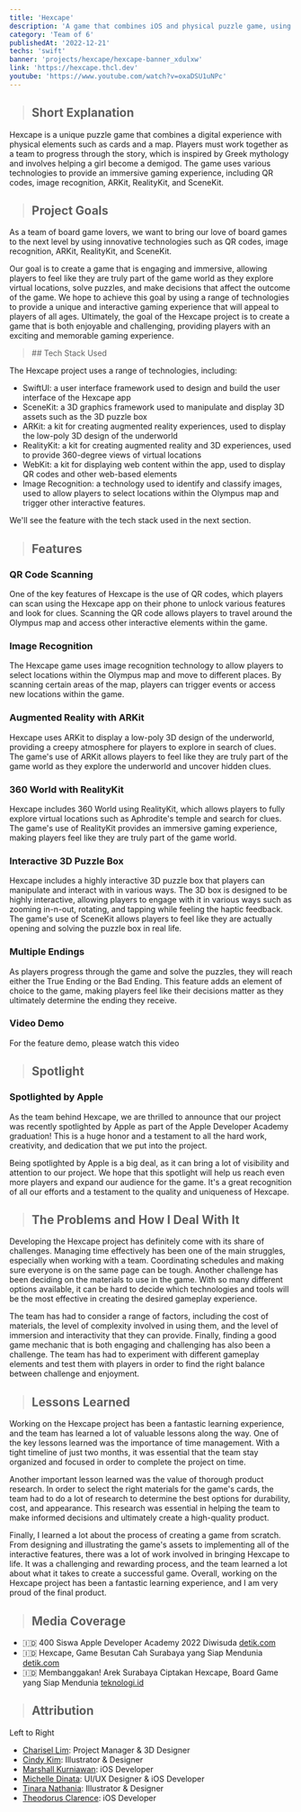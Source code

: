 ```yaml
---
title: 'Hexcape'
description: 'A game that combines iOS and physical puzzle game, using 3D, 360 world view, and AR'
category: 'Team of 6'
publishedAt: '2022-12-21'
techs: 'swift'
banner: 'projects/hexcape/hexcape-banner_xdulxw'
link: 'https://hexcape.thcl.dev'
youtube: 'https://www.youtube.com/watch?v=oxaDSU1uNPc'
---
```


> ## Short Explanation

Hexcape is a unique puzzle game that combines a digital experience with physical elements such as cards and a map. Players must work together as a team to progress through the story, which is inspired by Greek mythology and involves helping a girl become a demigod. The game uses various technologies to provide an immersive gaming experience, including QR codes, image recognition, ARKit, RealityKit, and SceneKit.

> ## Project Goals

As a team of board game lovers, we want to bring our love of board games to the next level by using innovative technologies such as QR codes, image recognition, ARKit, RealityKit, and SceneKit.

Our goal is to create a game that is engaging and immersive, allowing players to feel like they are truly part of the game world as they explore virtual locations, solve puzzles, and make decisions that affect the outcome of the game. We hope to achieve this goal by using a range of technologies to provide a unique and interactive gaming experience that will appeal to players of all ages. Ultimately, the goal of the Hexcape project is to create a game that is both enjoyable and challenging, providing players with an exciting and memorable gaming experience.

<blockquote className='with-icons'>
  ## Tech Stack Used
  <div className='not-prose mt-2'>
    <TechIcons techs={['swift']} />
  </div>
</blockquote>

The Hexcape project uses a range of technologies, including:

- SwiftUI: a user interface framework used to design and build the user interface of the Hexcape app
- SceneKit: a 3D graphics framework used to manipulate and display 3D assets such as the 3D puzzle box
- ARKit: a kit for creating augmented reality experiences, used to display the low-poly 3D design of the underworld
- RealityKit: a kit for creating augmented reality and 3D experiences, used to provide 360-degree views of virtual locations
- WebKit: a kit for displaying web content within the app, used to display QR codes and other web-based elements
- Image Recognition: a technology used to identify and classify images, used to allow players to select locations within the Olympus map and trigger other interactive features.

We'll see the feature with the tech stack used in the next section.

> ## Features

<CloudinaryImg
  mdx
  publicId='theodorusclarence/projects/hexcape/list-of-features_ktxnxi'
  alt='list-of-features'
  width={1882}
  height={1041}
/>

### QR Code Scanning

One of the key features of Hexcape is the use of QR codes, which players can scan using the Hexcape app on their phone to unlock various features and look for clues. Scanning the QR code allows players to travel around the Olympus map and access other interactive elements within the game.

### Image Recognition

The Hexcape game uses image recognition technology to allow players to select locations within the Olympus map and move to different places. By scanning certain areas of the map, players can trigger events or access new locations within the game.

### Augmented Reality with ARKit

Hexcape uses ARKit to display a low-poly 3D design of the underworld, providing a creepy atmosphere for players to explore in search of clues. The game's use of ARKit allows players to feel like they are truly part of the game world as they explore the underworld and uncover hidden clues.

### 360 World with RealityKit

Hexcape includes 360 World using RealityKit, which allows players to fully explore virtual locations such as Aphrodite's temple and search for clues. The game's use of RealityKit provides an immersive gaming experience, making players feel like they are truly part of the game world.

### Interactive 3D Puzzle Box

Hexcape includes a highly interactive 3D puzzle box that players can manipulate and interact with in various ways. The 3D box is designed to be highly interactive, allowing players to engage with it in various ways such as zooming in-n-out, rotating, and tapping while feeling the haptic feedback. The game's use of SceneKit allows players to feel like they are actually opening and solving the puzzle box in real life.

### Multiple Endings

As players progress through the game and solve the puzzles, they will reach either the True Ending or the Bad Ending. This feature adds an element of choice to the game, making players feel like their decisions matter as they ultimately determine the ending they receive.

### Video Demo

For the feature demo, please watch this video

<LiteYouTubeEmbed
  id='oxaDSU1uNPc'
  poster='maxresdefault'
  title='Hexcape Features'
  noCookie={true}
/>

> ## Spotlight

### Spotlighted by Apple

<CloudinaryImg
  mdx
  publicId='theodorusclarence/projects/hexcape/spotlight_k0ztmg'
  alt='spotlight'
  width={2812}
  height={1305}
/>

As the team behind Hexcape, we are thrilled to announce that our project was recently spotlighted by Apple as part of the Apple Developer Academy graduation! This is a huge honor and a testament to all the hard work, creativity, and dedication that we put into the project.

Being spotlighted by Apple is a big deal, as it can bring a lot of visibility and attention to our project. We hope that this spotlight will help us reach even more players and expand our audience for the game. It's a great recognition of all our efforts and a testament to the quality and uniqueness of Hexcape.

> ## The Problems and How I Deal With It

Developing the Hexcape project has definitely come with its share of challenges. Managing time effectively has been one of the main struggles, especially when working with a team. Coordinating schedules and making sure everyone is on the same page can be tough. Another challenge has been deciding on the materials to use in the game. With so many different options available, it can be hard to decide which technologies and tools will be the most effective in creating the desired gameplay experience.

The team has had to consider a range of factors, including the cost of materials, the level of complexity involved in using them, and the level of immersion and interactivity that they can provide. Finally, finding a good game mechanic that is both engaging and challenging has also been a challenge. The team has had to experiment with different gameplay elements and test them with players in order to find the right balance between challenge and enjoyment.

> ## Lessons Learned

Working on the Hexcape project has been a fantastic learning experience, and the team has learned a lot of valuable lessons along the way. One of the key lessons learned was the importance of time management. With a tight timeline of just two months, it was essential that the team stay organized and focused in order to complete the project on time.

Another important lesson learned was the value of thorough product research. In order to select the right materials for the game's cards, the team had to do a lot of research to determine the best options for durability, cost, and appearance. This research was essential in helping the team to make informed decisions and ultimately create a high-quality product.

Finally, I learned a lot about the process of creating a game from scratch. From designing and illustrating the game's assets to implementing all of the interactive features, there was a lot of work involved in bringing Hexcape to life. It was a challenging and rewarding process, and the team learned a lot about what it takes to create a successful game. Overall, working on the Hexcape project has been a fantastic learning experience, and I am very proud of the final product.

> ## Media Coverage

- 🇮🇩 400 Siswa Apple Developer Academy 2022 Diwisuda [detik.com](https://inet.detik.com/cyberlife/d-6462560/400-siswa-apple-developer-academy-2022-diwisuda)
- 🇮🇩 Hexcape, Game Besutan Cah Surabaya yang Siap Mendunia [detik.com](https://inet.detik.com/cyberlife/d-6476184/hexcape-game-besutan-cah-surabaya-yang-siap-mendunia)
- 🇮🇩 Membanggakan! Arek Surabaya Ciptakan Hexcape, Board Game yang Siap Mendunia [teknologi.id](https://teknologi.id/aplikasi/membanggakan-arek-surabaya-ciptakan-hexcape-board-game-yang-siap-mendunia)

> ## Attribution

<CloudinaryImg
  mdx
  publicId='theodorusclarence/projects/hexcape/hexcape-team_xasifv'
  alt='hexcape-team'
  width={4032}
  height={3024}
/>

Left to Right

- [Charisel Lim](https://www.linkedin.com/in/charisel/): Project Manager & 3D Designer
- [Cindy Kim](https://www.linkedin.com/in/cindy-cecilia-kim/): Illustrator & Designer
- [Marshall Kurniawan](https://www.linkedin.com/in/marshallok/): iOS Developer
- [Michelle Dinata](https://www.linkedin.com/in/michelle-alexandra-b85740193/): UI/UX Designer & iOS Developer
- [Tinara Nathania](https://www.linkedin.com/in/tinara-wiryonoputro-59773b193/): Illustrator & Designer
- [Theodorus Clarence](https://www.linkedin.com/in/theodorus-clarence/): iOS Developer
